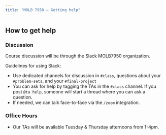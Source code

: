 ```yaml
---
title: "MOLB 7950 — Getting help"
---
```


## How to get help

### Discussion

Course discussion will be through the Slack MOLB7950 organization.

Guidelines for using Slack:

-   Use dedicated channels for discussion in `#class`, questions about
    your `#problem-sets`, and your `#final-project`
-   You can ask for help by tagging the TAs in the `#class` channel. If
    you post `@ta help`, someone will start a thread where you can ask a
    question.
-   If needed, we can talk face-to-face via the `/zoom` integration.

### Office Hours

-   Our TAs will be available Tuesday & Thursday afternoons from 1-4pm.

<!-- Calendly badge widget begin -->

<link href="https://assets.calendly.com/assets/external/widget.css" rel="stylesheet">

```{=html}
<script src="https://assets.calendly.com/assets/external/widget.js" type="text/javascript" async></script>
```
```{=html}
<script type="text/javascript">window.onload = function() { Calendly.initBadgeWidget({ url: 'https://calendly.com/molb7950/30min?hide_event_type_details=1&hide_gdpr_banner=1&background_color=a2a4a3', text: 'Schedule a meeting', color: '#0069ff', textColor: '#ffffff', branding: undefined }); }</script>
```
<!-- Calendly badge widget end -->
